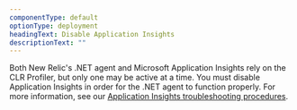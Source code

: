 ```yaml
---
componentType: default
optionType: deployment
headingText: Disable Application Insights
descriptionText: ""  
---
```


Both New Relic's .NET agent and Microsoft Application Insights rely on the CLR Profiler, but only one may be active at a time. You must disable Application Insights in order for the .NET agent to function properly. For more information, see our [Application Insights troubleshooting procedures](/docs/agents/net-agent/azure-troubleshooting/net-profiler-conflict-microsoft-application-insights).